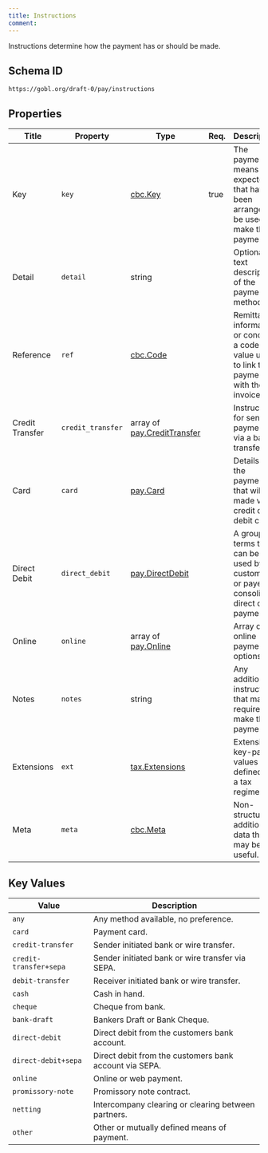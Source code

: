 ```yaml
---
title: Instructions
comment: 
---
```


Instructions determine how the payment has or should be made.

## Schema ID

`https://gobl.org/draft-0/pay/instructions`

## Properties

| Title           | Property          | Type                                                        | Req. | Description                                                                                      |
|-----------------|-------------------|-------------------------------------------------------------|------|--------------------------------------------------------------------------------------------------|
| Key             | `key`             | [cbc.Key](/draft-0/cbc/key)                                 | true | The payment means expected or that have been arranged to be used to make the payment.            |
| Detail          | `detail`          | string                                                      |      | Optional text description of the payment method                                                  |
| Reference       | `ref`             | [cbc.Code](/draft-0/cbc/code)                               |      | Remittance information or concept, a code value used to link the payment with the invoice.       |
| Credit Transfer | `credit_transfer` | array of [pay.CreditTransfer](/draft-0/pay/credit_transfer) |      | Instructions for sending payment via a bank transfer.                                            |
| Card            | `card`            | [pay.Card](/draft-0/pay/card)                               |      | Details of the payment that will be made via a credit or debit card.                             |
| Direct Debit    | `direct_debit`    | [pay.DirectDebit](/draft-0/pay/direct_debit)                |      | A group of terms that can be used by the customer or payer to consolidate direct debit payments. |
| Online          | `online`          | array of [pay.Online](/draft-0/pay/online)                  |      | Array of online payment options                                                                  |
| Notes           | `notes`           | string                                                      |      | Any additional instructions that may be required to make the payment.                            |
| Extensions      | `ext`             | [tax.Extensions](/draft-0/tax/extensions)                   |      | Extension key-pairs values defined by a tax regime.                                              |
| Meta            | `meta`            | [cbc.Meta](/draft-0/cbc/meta)                               |      | Non-structured additional data that may be useful.                                               |

## Key Values

| Value                  | Description                                            |
|------------------------|--------------------------------------------------------|
| `any`                  | Any method available, no preference.                   |
| `card`                 | Payment card.                                          |
| `credit-transfer`      | Sender initiated bank or wire transfer.                |
| `credit-transfer+sepa` | Sender initiated bank or wire transfer via SEPA.       |
| `debit-transfer`       | Receiver initiated bank or wire transfer.              |
| `cash`                 | Cash in hand.                                          |
| `cheque`               | Cheque from bank.                                      |
| `bank-draft`           | Bankers Draft or Bank Cheque.                          |
| `direct-debit`         | Direct debit from the customers bank account.          |
| `direct-debit+sepa`    | Direct debit from the customers bank account via SEPA. |
| `online`               | Online or web payment.                                 |
| `promissory-note`      | Promissory note contract.                              |
| `netting`              | Intercompany clearing or clearing between partners.    |
| `other`                | Other or mutually defined means of payment.            |

